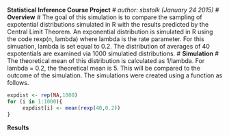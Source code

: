 **Statistical Inference Course Project**
#
*author: sbstolk (January 24 2015)*
#
**Overview**
#
The goal of this simulation is to compare the sampling of expotential distributions simulated in R with the results predicted by the Central Limit Theorem. 
An exponential distribution is simulated in R using the code rexp(n, lambda) where lambda is the rate parameter. For this simuation, lambda is set equal to 0.2.
The distribution of averages of 40 expotentials are examined via 1000 simulatied distributions. 
#
**Simulation**
#
The theoretical mean of this distribution is calculated as 1/lambda. For lambda = 0.2, the theoretical mean is 5. 
This will be compared to the outcome of the simulation. The simulations were created using a function as follows.
```r
expdist <- rep(NA,1000)
for (i in 1:1000){
     expdist[i] <- mean(rexp(40,0.2))
}
```

**Results**
